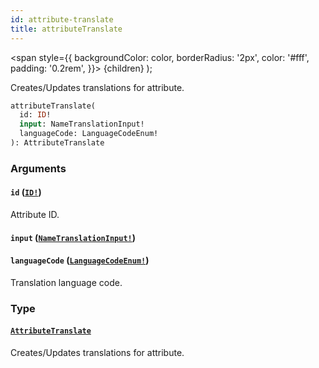 ```yaml
---
id: attribute-translate
title: attributeTranslate
---
```


<span
style={{
      backgroundColor: color,
      borderRadius: '2px',
      color: '#fff',
      padding: '0.2rem',
    }}>
{children}
</span>
);

Creates/Updates translations for attribute.

```graphql
attributeTranslate(
  id: ID!
  input: NameTranslationInput!
  languageCode: LanguageCodeEnum!
): AttributeTranslate

```

### Arguments

#### `id` ([`ID!`](/api-reference/scalars/id.mdx))

Attribute ID.

#### `input` ([`NameTranslationInput!`](/api-reference/inputs/name-translation-input.mdx))

#### `languageCode` ([`LanguageCodeEnum!`](/api-reference/enums/language-code-enum.mdx))

Translation language code.

### Type

#### [`AttributeTranslate`](/api-reference/objects/attribute-translate.mdx)

Creates/Updates translations for attribute.
